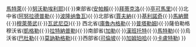 {{Navbox 
|name  = 斯里蘭卡區級行政區劃
|title = [[斯里蘭卡]][[斯里蘭卡區級行政區劃|區級行政區劃]]
|image = {{flagicon|Sri Lanka|size=64px}} 
|list1 = 中央省([[康提區|康提]]{{·}}[[馬特萊區|馬特萊]]{{·}}[[努沃勒埃利耶區|努沃勒埃利耶]]){{·}}東部省([[安帕賴區|安帕賴]]{{·}}[[拜蒂克洛區|拜蒂克洛]]{{·}}[[亭可馬里區|亭可馬里]]){{·}}北中省([[阿努拉德普勒区|阿努拉德普勒]]{{·}}[[波隆纳鲁瓦区|波隆纳鲁瓦]]){{·}}北部省([[賈夫納區|賈夫納]]{{·}}[[基利諾奇區|基利諾奇]]{{·}}[[馬納爾區|馬納爾]]{{·}}[[穆萊蒂武區|穆萊蒂武]]{{·}}[[瓦武尼亞區|瓦武尼亞]]){{·}} 西北省([[庫魯內格勒區|庫魯內格勒]]{{·}}[[普塔勒姆區|普塔勒姆]]){{·}}薩伯勒格穆沃省([[凱格勒區|凱格勒]]{{·}}[[拉特納普勒區|拉特納普勒]]){{·}}南部省([[加勒區|加勒]]{{·}}[[漢班托特區|漢班托特]]{{·}}[[馬特勒區|馬特勒]]){{·}}烏沃省([[巴杜勒區|巴杜勒]]{{·}}[[莫訥勒格勒區|莫訥勒格勒]]){{·}}西部省([[可倫坡區|可倫坡]]{{·}}[[加姆珀哈區|加姆珀哈]]{{·}}[[卡盧特勒區|卡盧特勒]])
}}<noinclude>
[[Category:斯里兰卡行政区划|{{PAGENAME}}]]
</noinclude>